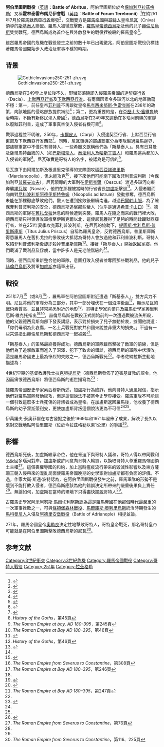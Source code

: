 {{Infobox Military Conflict
|conflict=阿伯里圖斯戰役
|partof=公元3世紀羅馬－哥特戰爭<br>[[日耳曼戰爭|日耳曼戰爭]]
|image=[[Image:TraDec_15V.jpg|150px]]
|caption=德西烏斯硬幣，德西烏斯戰死於此役
|date=251年夏季（7月或8月）
|place=[[保加利亞|保加利亞]][[拉茲格勒|拉茲格勒]]
|casus=
|territory=
|result=哥特人取得決定性勝利
|combatant1=[[羅馬帝國|羅馬帝國]]
|combatant2=[[哥特人|哥特人]]聯盟
|commander1=[[德西烏斯|德西烏斯]]†<br/>[[赫倫尼烏斯|赫倫尼烏斯]]†
|commander2=[[尼瓦|尼瓦]]
|strength1=不詳
|strength2=不詳
|casualties1=不詳
|casualties2=不詳
}}

'''阿伯里圖斯戰役'''（[[英語|英語]]：'''Battle of Abritus'''，阿伯里圖斯位於今[[保加利亞|保加利亞]][[拉茲格勒|拉茲格勒]]）又稱'''霍林泰雷布朗尼伊會戰'''（[[英語|英語]]：'''Battle of Forum Terebronii'''）<ref>{{cite book | language = en | author = 	George C. Brauer | title = ''The age of the soldier emperors: Imperial Rome, A.D. 244-284, Parts 244-284'' | url = https://archive.org/details/ageofsoldierem00brau | date = 1975年 | publisher = Noyes Press | pages = 第56頁 }}</ref>在約251年7月於羅馬[[默西亞行省|默西亞行省]]爆發<ref>{{cite book | language = en | author = David L. Vagi | title = ''Coinage and history of the Roman Empire, c. 82 B.C.--A.D. 480'' | date = 2000年 | series = 第1冊 | publisher = Taylor & Francis | isbn = 1579583164 | pages = 第335頁 }}</ref>，交戰雙方是[[羅馬帝國|羅馬帝國]]與[[哥特人|哥特人]]皇帝[[尼瓦|尼瓦]]（Cniva）領導的[[斯基泰人|斯基泰人]]聯盟。羅馬人被徹底擊敗，[[羅馬皇帝|羅馬皇帝]][[德西烏斯|德西烏斯]]及他的兒子[[赫倫尼烏斯|赫倫尼烏斯]]雙雙戰死，德西烏斯成為首位在與外敵發生的戰役裡被殺的羅馬皇帝<ref>{{cite book | language = en | author = Olivier Hekster、Nicholas Zair | title = ''Rome and its Empire, AD 193-284'' | date = 2008年 | publisher = Edinburgh University Press | isbn = 0748623043 | pages = 第20頁 }}</ref>。

雖然羅馬帝國的危機在戰役發生之前的數十年已出現徵兆，阿伯里圖斯戰役仍標誌著羅馬帝國開始步入政治及軍事不穩的時期。

== 背景 ==
[[Image:GothicInvasions250-251-zh.svg|left]]

德西烏斯在249登上皇位後不久，野蠻部落隨即入侵羅馬帝國的[[達契亞行省|達契亞行省]]（Dacia）、[[默西亞行省|上默西亞行省]]及[[默西亞行省|下默西亞行省]]。有兩個因素令多瑙河以北的地區動蕩不穩：第一，前任皇帝[[阿拉伯人菲利普|菲利普]]不再跟從皇帝[[馬克西米努斯·色雷克斯|馬克西米努斯·色雷克斯]]在238年的政策，向該地區的侵略部族提供補助<ref>{{cite book | language = en | author = Herwig Wolfram、Thomas J. Dunlap | title = History of the Goths | date = 1990年 | publisher = University of California Press | isbn = 0520069838 | pages = 第44頁 }}</ref>；第二，更為重要的是，在[[亞歷山大·塞維魯|亞歷山大·塞維魯]]統治時期，不斷有新移民湧入帝國<ref>{{cite book | language = en | author = David Stone Potter | title = ''The Roman Empire at bay, AD 180-395'' | date = 2004年 | publisher = Routledge | isbn = 0415100577 | pages = 第244頁 }}</ref>，德西烏斯在249年又調動在多瑙河前線的軍隊以廢黜菲利普，造成了軍事真空使入侵者有機可乘<ref>{{cite book | language = en | author = Matthew Bunson | title = ''A dictionary of the Roman Empire'' | url = https://archive.org/details/dictionaryofroma0000buns | date = 1995年 | publisher = Oxford University Press US | isbn = 0195102339 | pages = 第128頁 }}</ref>。

戰事過程並不明確。250年，[[卡爾皮人|卡爾皮人]]（Carpi）入侵達契亞行省、上默西亞行省東部及下默西亞行省西部<ref>{{cite book | language = en | author = 	Eutropius、H. W. Bird | title = ''The Breviarum ab urbe condita of Eutropius: the right honourable secretary of state for general petitions'' | date = 1993年 | publisher = Liverpool University Press | isbn = 0853232083 | pages = 第137頁 }}</ref>。同時，尼瓦領導的部族聯軍分為兩隊越過羅馬邊界，部族聯軍當中不僅只有哥特人，一些希臘文獻稱他們為「斯基泰人」。具有日耳曼及薩爾馬特血統的人（如[[巴斯塔奈人|巴斯塔奈人]]、[[泰法利人|泰法利人]]及[[哈斯丁吉人|哈斯丁吉人]]）和羅馬逃兵都加入入侵者的軍隊<ref name="Wolfram45">''History of the Goths''，第45頁</ref>。尼瓦確實是哥特人的名字，被認為是可信的<ref name="Potter245">''The Roman Empire at bay, AD 180-395''，第245頁</ref>。

尼瓦旗下由阿爾加斯及根達里克領導的支隊圍攻[[瑪西亞諾波里斯|瑪西亞諾波里斯]]（Marcianopolis），但未能攻克<ref>''The Roman Empire at Bay AD 180–395''，第46頁</ref>，接下來他們可能南下圍攻菲利普波利斯（今保加利亞[[普羅夫迪夫|普羅夫迪夫]]）。尼瓦領導的大軍則在[[伊斯克爾|伊斯克爾]]（Oescus）渡過多瑙河向東奔襲[[諾瓦埃|諾瓦埃]]（Novae），他們在那裡被當時的行省省長[[加盧斯|加盧斯]]擊退<ref>{{cite book | language = en | author = A. K. Bowman、P. Garnsey、A. Cameron   | title = ''The Cambridge Ancient History - vol XII The Crisis of Empire'' | date = 2005年 | publisher = Cambridge University Press | isbn = 0521301998 | pages = 第38頁 }}</ref>。入侵者繼而向南對[[尼科波利斯阿德伊斯特魯姆|尼科波利斯阿德伊斯特魯姆]]（Nicopolis ad Istrum）發動掠奪，德西烏斯未能在那裡徹底擊敗他們。蠻人在遭到挫敗後繼續南進，越過[[巴爾幹山脈|巴爾幹山脈]]，為了確保菲利普波利斯的安全，德西烏斯追擊那些蠻人（似乎是通過[[希普卡山口|希普卡山口]]）<ref name="Wolfram46">''History of the Goths''，第46頁</ref>。德西烏斯的軍隊在[[舊扎戈拉|舊扎戈拉]]休息的時候遭到突襲，羅馬人在隨之而來的戰鬥裡大敗，德西烏斯只得領導敗軍撤至伊斯克爾以北，這使尼瓦獲得了足夠的時間蹂躪默西亞行省，並在251年夏季攻克菲利普波利斯。在尼瓦的協助下，[[提圖斯·尤利烏斯·普里斯庫斯|提圖斯·尤利烏斯·普里斯庫斯]]（Titus Julius Priscus）自稱為羅馬皇帝，反對德西烏斯。普里斯庫斯得悉羅馬人在舊扎戈拉的慘敗後大抵認為哥特人會放過他和菲利普波利斯。哥特人攻陷菲利普波利斯後旋即殺掉普里斯庫斯<ref>{{cite book | language = en | author = Pat Southern | title = ''The Roman Empire from Severus to Constantine'' | date = 2001年 | publisher = Routledge | isbn = 0203451597 | pages = 第222頁 }}</ref>。接著「斯基泰人」開始返回家鄉，他們載滿了戰利品及俘虜，當中許多人是元老院階級的<ref name="Wolfram46"/>。

同時，德西烏斯重新整合他的軍隊，意圖打敗入侵者並奪回那些戰利品，他的兒子[[赫倫尼烏斯|赫倫尼烏斯]]及將軍[[加盧斯|加盧斯]]亦隨軍出征。

== 戰役 ==

251年7月<ref>{{cite book | language = de | author = Herwig Wolfram | title = ''Die Goten und ihre Geschichte'' | date = 2001年 | publisher =  C.H.Beck | isbn = 3406447791 | pages = 第33頁 }}</ref>（或8月<ref name="ReferenceA">''The Roman Empire from Severus to Constantine''，第308頁</ref>），羅馬軍在阿伯里圖斯附近遭遇「斯基泰人」，雙方兵力不明。尼瓦將他的軍隊分為三部分，其中一部分埋伏在一個沼澤後面<ref name="Potter246">''The Roman Empire at Bay AD 180–395''，第246頁</ref>，顯示尼瓦的戰術素質高，並且非常熟悉附近的地形<ref name="Wolfram45"/>。哥特史學家約爾丹及羅馬史學家奧里利厄斯·維克托指出<ref>{{cite book | language = en | author = Jordanes、Charles Christopher Mierow | title = ''The Gothic History of Jordanes'' | url = https://archive.org/details/gothichistoryofj0000jord_f6z6 | date = 2006年 | publisher = Evolution Pub. | isbn = 1889758779 | pages = 第103段 }}</ref><ref>{{cite book | language = en | author = Sextus Aurelius Victor、H. W. Bird | title = ''Liber de Caesaribus'' | date = 1994年 | publisher = Liverpool University Press | isbn = 0853232180 | pages = 第29段 }}</ref>，赫倫尼烏斯在戰役正式開始前的一次遭遇戰被流矢所殺，他的父親德西烏斯向部下發表講話，表示對於損失了兒子無動於衷，據聞他說道：「你們毋須為此哀傷，一名士兵戰死對於共和國來說並非重大的損失。」不過有一些來源指出赫倫尼烏斯和德西烏斯一起被殺<ref name="Potter247">''The Roman Empire at Bay AD 180–395''，第247頁</ref>。

「斯基泰人」的策略最終獲得成功。德西烏斯的軍隊雖然擊破了敵軍的前線，但是他們為了追擊敵軍而進入了沼澤，犯下了致命的錯誤，德西烏斯的軍隊中伏潰敗。這是羅馬帝國史上最為慘烈的失敗之一，德西烏斯戰死<ref name="Potter246"/>。學者佐納拉斯生動地描述為：

{{Cquote|德西烏斯、他的兒子及他們的軍隊陷入了沼地，他們全都在那裡死亡，他們的屍體被泥漿淹埋，再也無法找得到。}}

4世紀早期的基督教護教士[[拉克坦提烏斯|拉克坦提烏斯]]（德西烏斯發佈了迫害基督教的詔令，他因而痛恨德西烏斯）將德西烏斯的逝世描寫為<ref>{{cite book | language = en | author = Reverend Alexander Roberts | title = ''The Ante-Nicene Fathers: The Writings of the Fathers Down to A. D. 325, Volume VII Fathers of the Third and Fourth Century - Lactantius, Venantius, Ast'' | date = 2007年 | publisher = Cosimo, Inc. | isbn = 1602064814 | pages = 第302頁 }}</ref>：

{{Cquote|他突然被那些蠻人包圍，他和他的大部分軍隊都在那裡被殺。他不能風光地舉行葬禮，而是身無一物、一絲不掛地被鳥獸吞吃，這是與上帝為敵應得的下場。}}

據羅馬帝國歷史學家索西穆斯所述，加盧斯行為險詐，他向哥特人通風報信，指示他們對羅馬軍隊發動總攻，但是這個說法不被當今史學界接受。羅馬軍隊不可能讓一個引致這麼多士兵死傷的背叛者成為皇帝。在加盧斯返回羅馬後，他收養了德西烏斯的幼子[[霍斯蒂利安|霍斯蒂利安]]，更使加盧斯背叛這個說法更為不可信<ref name="ReferenceA"/><ref name="Potter247"/>。

伊萬諾夫·泰奧菲爾在考古發掘之後於1969年和1971年發佈了成果，解決了長久以來對交戰地點阿伯里圖斯（位於今拉茲格勒以東1公里）的爭議<ref>{{cite book | language = en | author = Teofil Ivanov | title = ''Abritus: Its history and archaeology'' | date = 1985年 | publisher = Cultural and Historical Heritage Directorate}}</ref>。

== 影響 ==

德西烏斯死後，加盧斯繼承帝位，他在脅迫下與哥特人議和，哥特人得以帶同戰利品返回多瑙河對岸。加盧斯或許同意向哥特人輸貢，以換取哥特人尊重羅馬帝國領土主權<ref>''The Roman Empire from Severus to Constantine''，第76頁</ref>。這個喪權辱國的和約，加上當時瘟疫流行帶來的毀滅性影響以及東方薩珊王朝入侵帶來的混亂局面使羅馬帝國晚期的史學家對加盧斯都有負面的評價。不過，作家大衛·斯通·波特認為，在阿伯里圖斯戰役發生之前，羅馬軍隊的形勢不是壞到不能打敗入侵者，德西烏斯應該為他的錯誤決定所帶來的嚴重後果負上責任<ref name="Potter245"/>。無論如何，加盧斯在當時的環境下只得盡快擺脫哥特人<ref name="Wolfram46"/>。

古羅馬史學家[[阿米阿努斯·馬爾切利努斯|阿米阿努斯·馬爾切利努斯]]認為這是羅馬帝國在他那個時代最嚴重的一次軍事挫敗之一，可與[[條頓堡森林戰役|條頓堡森林戰役]]、[[馬爾庫斯·奧列里烏斯|馬爾庫斯·奧列里烏斯]]統治時期發生的[[馬科曼尼人|馬科曼尼人]]入侵及[[阿德里安堡戰役|阿德里安堡戰役]]（Battle of Adrianople）相提並論。

271年，羅馬帝國皇帝[[奧勒良|奧勒良]]決定性地擊敗哥特人，哥特皇帝戰死，那名哥特皇帝可能就是在阿伯里圖斯擊敗德西烏斯的尼瓦<ref>''The Roman Empire from Severus to Constantine''，第116、225頁</ref>。

== 参考文献 ==
{{Reflist}}

[[Category:3世紀衝突|Category:3世紀衝突]]
[[Category:3世紀危機|Category:3世紀危機]]
[[Category:羅馬帝國戰役|Category:羅馬帝國戰役]]
[[Category:哥特人戰役|Category:哥特人戰役]]
[[Category:251年|Category:251年]]
[[Category:拉茲格勒|Category:拉茲格勒]]